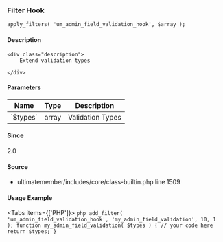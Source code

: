 
<UMBreadCrumb type="filter"/>

### Filter Hook    
    
```
apply_filters( 'um_admin_field_validation_hook', $array );
```

#### Description
    <div class="description">
        Extend validation types
 
    </div>

#### Parameters
            
<table className="table-auto mt-2 border dark:border-gray-500 p-5 text-sm text-left">
<thead>
<tr>
<th  className="px-3">Name</th>
<th  className="px-3">Type</th>
<th  className="px-3">Description</th>
</tr>
</thead>
<tbody>
               <tr >
               <td className="px-3 py-2">`$types`</td>
               <td className="px-3 py-2">array</td>
               <td className="px-3 py-2 text-sm">Validation Types</td>
               </tr>
</tbody>
</table>

#### Since
<div class="description">
2.0
</div>

#### Source
  - <Link href="https://github.com/ultimatemember/ultimatemember/tree/2.5.0/includes/core/class-builtin.php#L1509">ultimatemember/includes/core/class-builtin.php</Link> <Link href="https://github.com/ultimatemember/ultimatemember/tree/2.5.0/includes/core/class-builtin.php#L1509">line 1509</Link>



#### Usage Example

<Tabs items={['PHP']}>
    <Tab>
    ```php
    add_filter( 'um_admin_field_validation_hook', 'my_admin_field_validation', 10, 1 );
 function my_admin_field_validation( $types ) {
     // your code here
     return $types;
 }
    ```
    </Tab>
</Tabs>